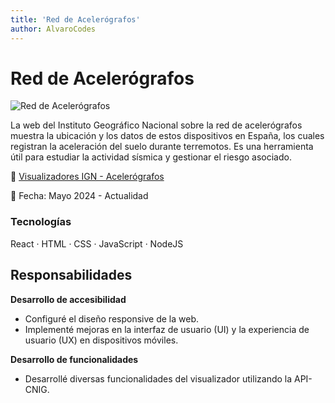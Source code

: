 ```yaml
---
title: 'Red de Acelerógrafos'
author: AlvaroCodes
---
```


# Red de Acelerógrafos
<img 
    src="/porfolio/images/acelerografos.webp" 
    alt="Red de Acelerógrafos" 
    transition:name="Acelerógrafos"
/>

La web del Instituto Geográfico Nacional sobre la red de acelerógrafos muestra la ubicación y los datos de estos dispositivos en España, los cuales registran la aceleración del suelo durante terremotos. Es una herramienta útil para estudiar la actividad sísmica y gestionar el riesgo asociado.

🔗 [Visualizadores IGN - Acelerógrafos](https://visualizadores.ign.es/acelerografos/)

📅 Fecha: Mayo 2024 - Actualidad

### Tecnologías 
React · HTML · CSS · JavaScript · NodeJS

## Responsabilidades

**Desarrollo de accesibilidad** 
- Configuré el diseño responsive de la web.
- Implementé mejoras en la interfaz de usuario (UI) y la experiencia de usuario (UX) en dispositivos móviles.

**Desarrollo de funcionalidades**  
- Desarrollé diversas funcionalidades del visualizador utilizando la API-CNIG.
